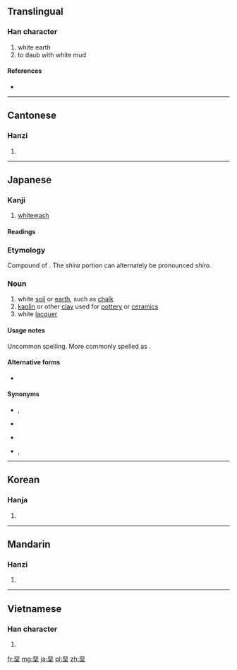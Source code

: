 {{also|垩|聖}}
==Translingual==

===Han character===
{{Han char|rn=32|rad=土|as=08|sn=11|four=1010<sub>4</sub>|canj=一一土 (MMG)}}

# white earth
# to daub with white mud

====References====
* {{Han ref|kx=0232.080|dkj=05215|dj=0469.100|hdz=10449.060|uh=580A|ud=22538|bh=B0EE|bd=45294}}

----

==Cantonese==

===Hanzi===
{{yue-hanzi|jyut=|y=ok3|sim=垩}}

# {{defn|lang=yue|sort=土08}}

----

==Japanese==

===Kanji===
{{ja-kanji|grade=uc|rs=土08}}

# [[whitewash]]

====Readings====
{{ja-readings
|on=[[あ]] (a), [[あく]] (aku), [[お]] (o)
|kun=[[いろつち]] (irotsuchi), [[しらつち]] (shiratsuchi), [[しろつち]] (shirotsuchi)
}}

===Etymology===
Compound of {{compound|lang=ja|sort=しらつち|白|tr1=しら, shira|t1=white|土|tr2=つち, tsuchi|t2=earth, soil}}.  The ''shira'' portion can alternately be pronounced ''shiro''.

===Noun===
{{ja-noun|k|hira=しらつち|rom=shiratsuchi}}

{{ja-noun|k|hira=しろつち|rom=shirotsuchi}}

# white [[soil]] or [[earth]], such as [[chalk]]
# [[kaolin]] or other [[clay]] used for [[pottery]] or [[ceramics]]
# white [[lacquer]]

====Usage notes====
Uncommon spelling.  More commonly spelled as {{l|ja|白土}}.

====Alternative forms====
* {{l|ja|白土|tr=[[しらつち]], ''[[shiratsuchi]]''; [[しろつち]], ''[[shirotsuchi]]''}}

====Synonyms====
* {{sense|white soil or earth}} {{l|ja|白亜}}, {{l|ja|白堊|tr=[[はくあ]], ''[[hakua#Japanese|hakua]]''}}
* {{sense|white soil or earth}} {{l|ja|白土|tr=[[はくど]], ''[[hakudo#Japanese|hakudo]]''}}
* {{sense|potter's clay}} {{l|ja|陶土|tr=[[とうど]], ''[[tōdo#Japanese|tōdo]]''}}
* {{sense|white lacquer}} {{l|ja|白亜}}, {{l|ja|白堊|tr=[[はくあ]], ''[[hakua#Japanese|hakua]]''}}

----

==Korean==

===Hanja===
{{ko-hanja|hangeul=악|rv=ak|mr=ak}}

# {{defn|lang=ko|sort=土08}}

----

==Mandarin==

===Hanzi===
{{cmn-hanzi|sim=垩|pin=[[è]] ([[e4]])|wg=o<sup>4</sup>}}

# {{defn|lang=cmn|sort=土08}}

----

==Vietnamese==

===Han character===
{{vi-hantu|[[ác]]|rs=土08}}

# {{defn|lang=vi|sort=土08}}

[[fr:堊]]
[[mg:堊]]
[[ja:堊]]
[[pl:堊]]
[[zh:堊]]